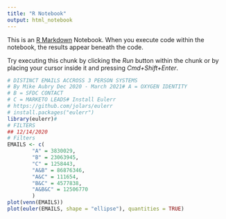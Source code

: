 ```yaml
---
title: "R Notebook"
output: html_notebook
---
```


This is an [R Markdown](http://rmarkdown.rstudio.com) Notebook. When you execute code within the notebook, the results appear beneath the code. 

Try executing this chunk by clicking the *Run* button within the chunk or by placing your cursor inside it and pressing *Cmd+Shift+Enter*. 

```r
# DISTINCT EMAILS ACCROSS 3 PERSON SYSTEMS
# By Mike Aubry Dec 2020 - March 2021# A = OXYGEN IDENTITY
# B = SFDC CONTACT
# C = MARKETO LEADS# Install Eulerr
# https://github.com/jolars/eulerr
# install.packages("eulerr")
library(eulerr)#
# FILTERS
## 12/14/2020
# Filters
EMAILS <- c(
        "A" = 3830029,
        "B" = 23063945,
        "C" = 1258443,
        "A&B" = 86876346,
        "A&C" = 111654,
        "B&C" = 4577838,
        "A&B&C" = 12506770
        )
plot(venn(EMAILS))
plot(euler(EMAILS, shape = "ellipse"), quantities = TRUE)
```

